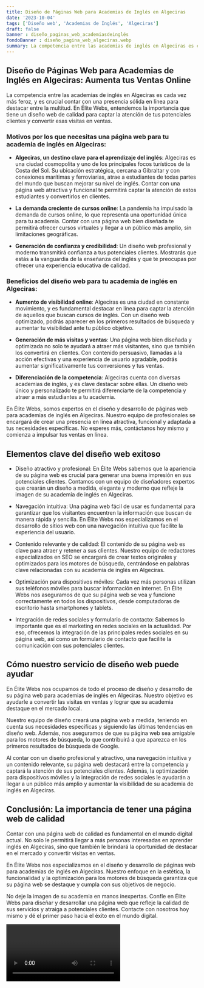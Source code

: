 ```yaml
---
title: Diseño de Páginas Web para Academias de Inglés en Algeciras
date: '2023-10-04'
tags: ['Diseño web', 'Academias de Inglés', 'Algeciras']
draft: false
banner : diseño_paginas_web_academiasdeinglés
fondoBanner : diseño_pagina_web_algeciras.webp
summary: La competencia entre las academias de inglés en Algeciras es cada vez más feroz, y es crucial contar con una presencia sólida en línea para destacar entre la multitud. En Élite Webs, entendemos la importancia que tiene un diseño web de calidad para captar la atención de tus potenciales clientes y convertir esas visitas en ventas.
---
```


## Diseño de Páginas Web para Academias de Inglés en Algeciras: Aumenta tus Ventas Online

La competencia entre las academias de inglés en Algeciras es cada vez más feroz, y es crucial contar con una presencia sólida en línea para destacar entre la multitud. En Élite Webs, entendemos la importancia que tiene un diseño web de calidad para captar la atención de tus potenciales clientes y convertir esas visitas en ventas.

### Motivos por los que necesitas una página web para tu academia de inglés en Algeciras:

- **Algeciras, un destino clave para el aprendizaje del inglés**: Algeciras es una ciudad cosmopolita y uno de los principales focos turísticos de la Costa del Sol. Su ubicación estratégica, cercana a Gibraltar y con conexiones marítimas y ferroviarias, atrae a estudiantes de todas partes del mundo que buscan mejorar su nivel de inglés. Contar con una página web atractiva y funcional te permitirá captar la atención de estos estudiantes y convertirlos en clientes.

- **La demanda creciente de cursos online**: La pandemia ha impulsado la demanda de cursos online, lo que representa una oportunidad única para tu academia. Contar con una página web bien diseñada te permitirá ofrecer cursos virtuales y llegar a un público más amplio, sin limitaciones geográficas.

- **Generación de confianza y credibilidad**: Un diseño web profesional y moderno transmitirá confianza a tus potenciales clientes. Mostrarás que estás a la vanguardia de la enseñanza del inglés y que te preocupas por ofrecer una experiencia educativa de calidad.

### Beneficios del diseño web para tu academia de inglés en Algeciras:

- **Aumento de visibilidad online**: Algeciras es una ciudad en constante movimiento, y es fundamental destacar en línea para captar la atención de aquellos que buscan cursos de inglés. Con un diseño web optimizado, podrás aparecer en los primeros resultados de búsqueda y aumentar tu visibilidad ante tu público objetivo.

- **Generación de más visitas y ventas**: Una página web bien diseñada y optimizada no solo te ayudará a atraer más visitantes, sino que también los convertirá en clientes. Con contenido persuasivo, llamadas a la acción efectivas y una experiencia de usuario agradable, podrás aumentar significativamente tus conversiones y tus ventas.

- **Diferenciación de la competencia**: Algeciras cuenta con diversas academias de inglés, y es clave destacar sobre ellas. Un diseño web único y personalizado te permitirá diferenciarte de la competencia y atraer a más estudiantes a tu academia.

En Élite Webs, somos expertos en el diseño y desarrollo de páginas web para academias de inglés en Algeciras. Nuestro equipo de profesionales se encargará de crear una presencia en línea atractiva, funcional y adaptada a tus necesidades específicas. No esperes más, contáctanos hoy mismo y comienza a impulsar tus ventas en línea.

<GifSeo />

<Cta />

## Elementos clave del diseño web exitoso

- Diseño atractivo y profesional: En Élite Webs sabemos que la apariencia de su página web es crucial para generar una buena impresión en sus potenciales clientes. Contamos con un equipo de diseñadores expertos que crearán un diseño a medida, elegante y moderno que refleje la imagen de su academia de inglés en Algeciras.

- Navegación intuitiva: Una página web fácil de usar es fundamental para garantizar que los visitantes encuentren la información que buscan de manera rápida y sencilla. En Élite Webs nos especializamos en el desarrollo de sitios web con una navegación intuitiva que facilite la experiencia del usuario.

- Contenido relevante y de calidad: El contenido de su página web es clave para atraer y retener a sus clientes. Nuestro equipo de redactores especializados en SEO se encargará de crear textos originales y optimizados para los motores de búsqueda, centrándose en palabras clave relacionadas con su academia de inglés en Algeciras.

- Optimización para dispositivos móviles: Cada vez más personas utilizan sus teléfonos móviles para buscar información en internet. En Élite Webs nos aseguramos de que su página web se vea y funcione correctamente en todos los dispositivos, desde computadoras de escritorio hasta smartphones y tablets.

- Integración de redes sociales y formulario de contacto: Sabemos lo importante que es el marketing en redes sociales en la actualidad. Por eso, ofrecemos la integración de las principales redes sociales en su página web, así como un formulario de contacto que facilite la comunicación con sus potenciales clientes.

## Cómo nuestro servicio de diseño web puede ayudar

En Élite Webs nos ocupamos de todo el proceso de diseño y desarrollo de su página web para academias de inglés en Algeciras. Nuestro objetivo es ayudarle a convertir las visitas en ventas y lograr que su academia destaque en el mercado local.

Nuestro equipo de diseño creará una página web a medida, teniendo en cuenta sus necesidades específicas y siguiendo las últimas tendencias en diseño web. Además, nos aseguramos de que su página web sea amigable para los motores de búsqueda, lo que contribuirá a que aparezca en los primeros resultados de búsqueda de Google.

Al contar con un diseño profesional y atractivo, una navegación intuitiva y un contenido relevante, su página web destacará entre la competencia y captará la atención de sus potenciales clientes. Además, la optimización para dispositivos móviles y la integración de redes sociales le ayudarán a llegar a un público más amplio y aumentar la visibilidad de su academia de inglés en Algeciras.

## Conclusión: La importancia de tener una página web de calidad

Contar con una página web de calidad es fundamental en el mundo digital actual. No solo le permitirá llegar a más personas interesadas en aprender inglés en Algeciras, sino que también le brindará la oportunidad de destacar en el mercado y convertir visitas en ventas.

En Élite Webs nos especializamos en el diseño y desarrollo de páginas web para academias de inglés en Algeciras. Nuestro enfoque en la estética, la funcionalidad y la optimización para los motores de búsqueda garantiza que su página web se destaque y cumpla con sus objetivos de negocio.

No deje la imagen de su academia en manos inexpertas. Confíe en Élite Webs para diseñar y desarrollar una página web que refleje la calidad de sus servicios y atraiga a potenciales clientes. Contacte con nosotros hoy mismo y dé el primer paso hacia el éxito en el mundo digital.

<Video />

<CtaBot job='Academias de Inglés' city='Algeciras'/>

<Gmaps query='Algeciras+españa+maps' />